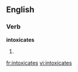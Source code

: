 
==English==

===Verb===
'''intoxicates'''

# {{third-person singular of|[[intoxicate]]}}

{{anagrams:en/aceiinosttx}}
[[fr:intoxicates]]
[[vi:intoxicates]]